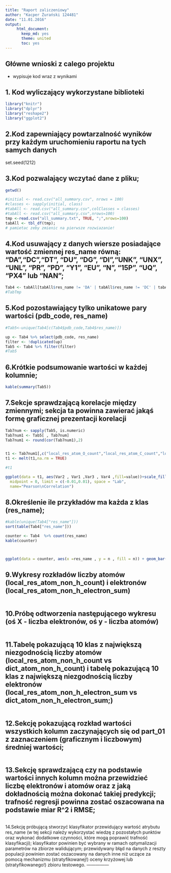 ```yaml
---
title: "Raport zaliczeniowy"
author: "Kacper Żurański 124481"
date: "11.01.2016"
output:
     html_document:
       keep_md: yes
       theme: united
       toc: yes
---
```



Główne wnioski z calego projektu
---------------
- wypisuje kod wraz z wynikami

1. Kod wyliczający wykorzystane biblioteki
---------------
```r
library("knitr")
library("dplyr")
library("reshape2")
library("ggplot2")
```
   
2.Kod zapewniający powtarzalność wyników przy każdym uruchomieniu raportu na tych samych danych
---------------
set.seed(1212)
   

3.Kod pozwalający wczytać dane z pliku;
---------------
```r
getwd()

#initial <- read.csv("all_summary.csv", nrows = 100)
#classes <- sapply(initial, class)
#tabAll <- read.csv("all_summary.csv",colClasses = classes)
#tabAll <- read.csv("all_summary.csv",nrows=100)
tmp <-read.csv("all_summary.txt", TRUE, ";",nrows=100)
tabAll <- tbl_df(tmp);
# pamietac zeby zmienic na pierwsze rozwiazanie!
```

4.Kod usuwający z danych wiersze posiadające wartość zmiennej res_name równą: &#x201C;DA&#x201D;,&#x201C;DC&#x201D;,&#x201C;DT&#x201D;, &#x201C;DU&#x201D;, &#x201C;DG&#x201D;, &#x201C;DI&#x201D;,&#x201C;UNK&#x201D;, &#x201C;UNX&#x201D;, &#x201C;UNL&#x201D;, &#x201C;PR&#x201D;, &#x201C;PD&#x201D;, &#x201C;Y1&#x201D;, &#x201C;EU&#x201D;, &#x201C;N&#x201D;, &#x201C;15P&#x201D;, &#x201C;UQ&#x201D;, &#x201C;PX4&#x201D; lub &#x201C;NAN&#x201D;;
---------------
```r
Tab4 <- tabAll[tabAll$res_name != 'DA' | tabAll$res_name != 'DC' | tabAll$res_name != 'DT' | tabAll$res_name != 'DU' | tabAll$res_name != 'DG' | tabAll$res_name != 'DI' | tabAll$res_name != 'UNK' | tabAll$res_name != 'UNX'| tabAll$res_name != 'UNL' | tabAll$res_name != 'PR' | tabAll$res_name != 'PD' | tabAll$res_name != 'Y1' | tabAll$res_name != 'EU' | tabAll$res_name != 'N'| tabAll$res_name != '15P' | tabAll$res_name != 'UQ' | tabAll$res_name != 'PX4' | tabAll$res_name != 'NAN']
#TabTmp
```

5.Kod pozostawiający tylko unikatowe pary wartości (pdb_code, res_name)
---------------
```r
#Tab5<-unique(Tab4[c(Tab4$pdb_code,Tab4$res_name)])

up <- Tab4 %>% select(pdb_code, res_name)
filter <- !duplicated(up)
Tab5 <- Tab4 %>% filter(filter)
#Tab5


```

6.Krótkie podsumowanie wartości w każdej kolumnie;
---------------
```r
kable(summary(Tab5))
```

7.Sekcje sprawdzającą korelacje między zmiennymi; sekcja ta powinna zawierać jakąś formę graficznej prezentacji korelacji
---------------
```r
Tab7num <- sapply(Tab5, is.numeric)
Tab7num1 <- Tab5[ , Tab7num] 
Tab7num1 <- round(cor(Tab7num1),2)


t1 <- Tab7num1[,c("local_res_atom_O_count","local_res_atom_C_count","local_res_atom_N_count","local_res_atom_S_count")]
t1 <- melt(t1,na.rm = TRUE)

#t1

ggplot(data = t1, aes(Var2 , Var1 ,Var3 , Var4 ,fill=value))+scale_fill_gradient2(low = "black", high = "White", mid = "grey", 
  midpoint = 0, limit = c(-0.01,0.01), space = "Lab", 
  name="Pearson\nCorrelation")
```


8.Określenie ile przykładów ma każda z klas (res_name);
---------------
```r

#kable(unique(Tab4["res_name"]))
sort(table(Tab4["res_name"]))

counter <- Tab4  %>% count(res_name)
kable(counter)



ggplot(data = counter, aes(x =res_name , y = n , fill = n)) + geom_bar(stat = "identity" , color = "blue")+scale_fill_gradient2(low = "red", high = "black", mid = "grey")


```

9.Wykresy rozkładów liczby atomów (local_res_atom_non_h_count) i elektronów (local_res_atom_non_h_electron_sum)
---------------
```r

```
10.Próbę odtworzenia następującego wykresu (oś X - liczba elektronów, oś y - liczba atomów)
---------------
```r

```
11.Tabelę pokazującą 10 klas z największą niezgodnością liczby atomów (local_res_atom_non_h_count vs dict_atom_non_h_count) i tabelę pokazującą 10 klas z największą niezgodnością liczby elektronów (local_res_atom_non_h_electron_sum vs dict_atom_non_h_electron_sum;)
---------------
```r

```
12.Sekcję pokazującą rozkład wartości wszystkich kolumn zaczynających się od part_01 z zaznaczeniem (graficznym i liczbowym) średniej wartości;
---------------
```r

```
13.Sekcję sprawdzającą czy na podstawie wartości innych kolumn można przewidzieć liczbę elektronów i atomów oraz z jaką dokładnością można dokonać takiej predykcji; trafność regresji powinna zostać oszacowana na podstawie miar R^2 i RMSE;
---------------
```r

```
14.Sekcję próbującą stworzyć klasyfikator przewidujący wartość atrybutu res_name (w tej sekcji należy wykorzystać wiedzę z pozostałych punktów oraz wykonać dodatkowe czynności, które mogą poprawić trafność klasyfikacji); klasyfikator powinien być wybrany w ramach optymalizacji parametrów na zbiorze walidującym; przewidywany błąd na danych z reszty populacji powinien zostać oszacowany na danych inne niż uczące za pomocą mechanizmu (stratyfikowanej!) oceny krzyżowej lub (stratyfikowanego!) 
zbioru testowego.
---------------
```r

```